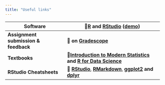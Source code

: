 ```yaml
---
title: "Useful links"
---
```


| **Software**                         | **🔗[R](https://www.r-project.org/) and [RStudio](https://www.rstudio.com/) (**[demo](https://www.youtube.com/playlist?list=PLkIselvEzpM73U-0ONpe7eHp2WCuItVWQ))                                                                                                                                                                                                                                  |
|----------------------------|--------------------------------------------|
| **Assignment submission & feedback** | **🔗 on [Gradescope](https://sakai.duke.edu/portal/site/779c3ebe-3b88-4bcc-bd01-1813e8396a23/tool/13b6446a-a6c6-4222-8cfb-c36d1f70802b)**                                                                                                                                                                                                                                                         |
| **Textbooks**                        | **🔗[Introduction to Modern Statistics](https://openintro-ims.netlify.app/)** **and** [**R for Data Science**](https://r4ds.had.co.nz/)                                                                                                                                                                                                                                                           |
| **RStudio Cheatsheets**              | **🔗 [RStudio](https://raw.githubusercontent.com/rstudio/cheatsheets/main/rstudio-ide.pdf)**, [**RMarkdown**](https://raw.githubusercontent.com/rstudio/cheatsheets/main/rmarkdown.pdf), [**ggplot2**](https://raw.githubusercontent.com/rstudio/cheatsheets/main/data-visualization.pdf) **and** [**dplyr**](https://raw.githubusercontent.com/rstudio/cheatsheets/main/data-transformation.pdf) |

